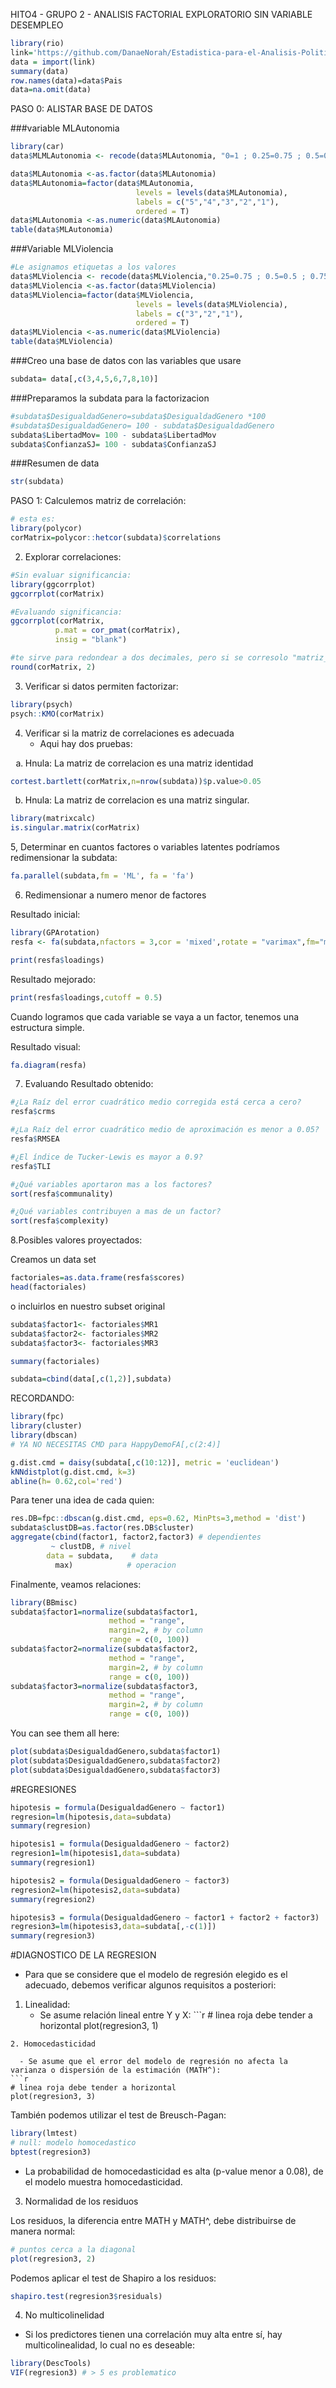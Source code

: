 

HITO4 - GRUPO 2 - ANALISIS FACTORIAL EXPLORATORIO SIN VARIABLE DESEMPLEO

```r
library(rio)
link='https://github.com/DanaeNorah/Estadistica-para-el-Analisis-Politico-2-/raw/master/TRABAJO/Base%20Final/basefinal.csv'
data = import(link)
summary(data)
row.names(data)=data$Pais
data=na.omit(data)
```

PASO 0: ALISTAR BASE DE DATOS

###variable MLAutonomia
```r
library(car)
data$MLMLAutonomia <- recode(data$MLAutonomia, "0=1 ; 0.25=0.75 ; 0.5=0.5 ; 0.75=0.25 ; 1=0")

data$MLAutonomia <-as.factor(data$MLAutonomia)
data$MLAutonomia=factor(data$MLAutonomia,
                            levels = levels(data$MLAutonomia),
                            labels = c("5","4","3","2","1"),
                            ordered = T)
data$MLAutonomia <-as.numeric(data$MLAutonomia)
table(data$MLAutonomia)
```

###Variable MLViolencia
```r
#Le asignamos etiquetas a los valores
data$MLViolencia <- recode(data$MLViolencia,"0.25=0.75 ; 0.5=0.5 ; 0.75=0.25")
data$MLViolencia <-as.factor(data$MLViolencia)
data$MLViolencia=factor(data$MLViolencia,
                            levels = levels(data$MLViolencia),
                            labels = c("3","2","1"),
                            ordered = T)
data$MLViolencia <-as.numeric(data$MLViolencia)
table(data$MLViolencia)
```

###Creo una base de datos con las variables que usare
```r
subdata= data[,c(3,4,5,6,7,8,10)]
```

###Preparamos la subdata para la factorizacion
```r
#subdata$DesigualdadGenero=subdata$DesigualdadGenero *100
#subdata$DesigualdadGenero= 100 - subdata$DesigualdadGenero 
subdata$LibertadMov= 100 - subdata$LibertadMov
subdata$ConfianzaSJ= 100 - subdata$ConfianzaSJ
```

###Resumen de data
```r
str(subdata)
```
PASO 1: Calculemos matriz de correlación:

```r
# esta es:
library(polycor)
corMatrix=polycor::hetcor(subdata)$correlations
```
2. Explorar correlaciones:
```r
#Sin evaluar significancia:
library(ggcorrplot)
ggcorrplot(corMatrix)
```

```r
#Evaluando significancia:
ggcorrplot(corMatrix,
          p.mat = cor_pmat(corMatrix),
          insig = "blank")
```
```r
#te sirve para redondear a dos decimales, pero si se corresolo "matriz_corr" es para sacar
round(corMatrix, 2)
```

3. Verificar si datos permiten factorizar:
```r
library(psych)
psych::KMO(corMatrix)
```
4. Verificar si la matriz de correlaciones es adecuada
    - Aqui hay dos pruebas:

 a. Hnula: La matriz de correlacion es una matriz identidad
```r
cortest.bartlett(corMatrix,n=nrow(subdata))$p.value>0.05
```
 b. Hnula: La matriz de correlacion es una matriz singular.
```r
library(matrixcalc)
is.singular.matrix(corMatrix)
```

5, Determinar en cuantos factores o variables latentes podríamos redimensionar la subdata:
```r
fa.parallel(subdata,fm = 'ML', fa = 'fa')
```

6. Redimensionar a numero menor de factores

Resultado inicial:
```r
library(GPArotation)
resfa <- fa(subdata,nfactors = 3,cor = 'mixed',rotate = "varimax",fm="minres")
```

```r
print(resfa$loadings)
```

Resultado mejorado:
```r
print(resfa$loadings,cutoff = 0.5)
```
Cuando logramos que cada variable se vaya a un factor, tenemos una estructura simple.

Resultado visual:
```r
fa.diagram(resfa)
```

7. Evaluando Resultado obtenido:
```r
#¿La Raíz del error cuadrático medio corregida está cerca a cero?
resfa$crms
```
```r
#¿La Raíz del error cuadrático medio de aproximación es menor a 0.05?
resfa$RMSEA
```
```r
#¿El índice de Tucker-Lewis es mayor a 0.9?
resfa$TLI
```
```r
#¿Qué variables aportaron mas a los factores?
sort(resfa$communality)
```
```r
#¿Qué variables contribuyen a mas de un factor?
sort(resfa$complexity)
```

8.Posibles valores proyectados:

Creamos un data set
```r
factoriales=as.data.frame(resfa$scores)
head(factoriales)
```

o incluirlos en nuestro subset original

```r
subdata$factor1<- factoriales$MR1
subdata$factor2<- factoriales$MR2
subdata$factor3<- factoriales$MR3

summary(factoriales)
```

```r
subdata=cbind(data[,c(1,2)],subdata)
```

RECORDANDO:

```r
library(fpc)
library(cluster)
library(dbscan)
# YA NO NECESITAS CMD para HappyDemoFA[,c(2:4)]

g.dist.cmd = daisy(subdata[,c(10:12)], metric = 'euclidean')
kNNdistplot(g.dist.cmd, k=3)
abline(h= 0.62,col='red')
```
Para tener una idea de cada quien:
```r
res.DB=fpc::dbscan(g.dist.cmd, eps=0.62, MinPts=3,method = 'dist')
subdata$clustDB=as.factor(res.DB$cluster)
aggregate(cbind(factor1, factor2,factor3) # dependientes
         ~ clustDB, # nivel
        data = subdata,    # data
          max)            # operacion
```

Finalmente, veamos relaciones:
```r
library(BBmisc)
subdata$factor1=normalize(subdata$factor1, 
                      method = "range", 
                      margin=2, # by column
                      range = c(0, 100))
subdata$factor2=normalize(subdata$factor2, 
                      method = "range", 
                      margin=2, # by column
                      range = c(0, 100))
subdata$factor3=normalize(subdata$factor3, 
                      method = "range", 
                      margin=2, # by column
                      range = c(0, 100))
```

You can see them all here:
```r
plot(subdata$DesigualdadGenero,subdata$factor1)
plot(subdata$DesigualdadGenero,subdata$factor2)
plot(subdata$DesigualdadGenero,subdata$factor3)
```


#REGRESIONES
```r
hipotesis = formula(DesigualdadGenero ~ factor1)
regresion=lm(hipotesis,data=subdata)
summary(regresion)
```
```r
hipotesis1 = formula(DesigualdadGenero ~ factor2)
regresion1=lm(hipotesis1,data=subdata)
summary(regresion1)
```

```r
hipotesis2 = formula(DesigualdadGenero ~ factor3)
regresion2=lm(hipotesis2,data=subdata)
summary(regresion2)
```

```r
hipotesis3 = formula(DesigualdadGenero ~ factor1 + factor2 + factor3)
regresion3=lm(hipotesis3,data=subdata[,-c(1)])
summary(regresion3)
```

#DIAGNOSTICO DE LA REGRESION

  - Para que se considere que el modelo de regresión elegido es el adecuado, debemos verificar algunos 
    requisitos a posteriori:

1. Linealidad:
   - Se asume relación lineal entre Y y X:
```r
# linea roja debe tender a horizontal
plot(regresion3, 1)

```
2. Homocedasticidad

  - Se asume que el error del modelo de regresión no afecta la varianza o dispersión de la estimación (MATH^):
```r
# linea roja debe tender a horizontal
plot(regresion3, 3)
```

También podemos utilizar el test de Breusch-Pagan:
```r
library(lmtest)
# null: modelo homocedastico
bptest(regresion3)
```

  - La probabilidad de homocedasticidad es alta (p-value menor a 0.08), de el modelo muestra homocedasticidad.

3. Normalidad de los residuos

Los residuos, la diferencia entre MATH y MATH^, debe distribuirse de manera normal:
```r
# puntos cerca a la diagonal
plot(regresion3, 2)

```

Podemos aplicar el test de Shapiro a los residuos:
```r
shapiro.test(regresion3$residuals)
```

4. No multicolinelidad

  - Si los predictores tienen una correlación muy alta entre sí, hay multicolinealidad, lo cual no es deseable:
```r
library(DescTools)
VIF(regresion3) # > 5 es problematico
```

